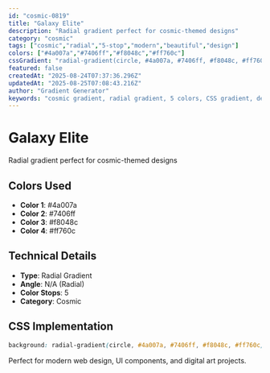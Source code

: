 ```yaml
---
id: "cosmic-0819"
title: "Galaxy Elite"
description: "Radial gradient perfect for cosmic-themed designs"
category: "cosmic"
tags: ["cosmic","radial","5-stop","modern","beautiful","design"]
colors: ["#4a007a","#7406ff","#f8048c","#ff760c"]
cssGradient: "radial-gradient(circle, #4a007a, #7406ff, #f8048c, #ff760c)"
featured: false
createdAt: "2025-08-24T07:37:36.296Z"
updatedAt: "2025-08-25T07:08:43.216Z"
author: "Gradient Generator"
keywords: "cosmic gradient, radial gradient, 5 colors, CSS gradient, design, #4a007a, #7406ff, #f8048c, #ff760c"
---
```


# Galaxy Elite

Radial gradient perfect for cosmic-themed designs

## Colors Used
- **Color 1**: #4a007a
- **Color 2**: #7406ff
- **Color 3**: #f8048c
- **Color 4**: #ff760c

## Technical Details
- **Type**: Radial Gradient
- **Angle**: N/A (Radial)
- **Color Stops**: 5
- **Category**: Cosmic

## CSS Implementation
```css
background: radial-gradient(circle, #4a007a, #7406ff, #f8048c, #ff760c);
```

Perfect for modern web design, UI components, and digital art projects.
